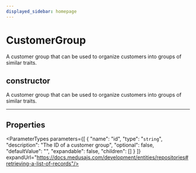 ```yaml
---
displayed_sidebar: homepage
---
```



# CustomerGroup

A customer group that can be used to organize customers into groups of similar traits.

## constructor

A customer group that can be used to organize customers into groups of similar traits.

___

## Properties

<ParameterTypes parameters={[
  {
    "name": "id",
    "type": "`string`",
    "description": "The ID of a customer group",
    "optional": false,
    "defaultValue": "",
    "expandable": false,
    "children": []
  }
]} expandUrl="https://docs.medusajs.com/development/entities/repositories#retrieving-a-list-of-records"/>
